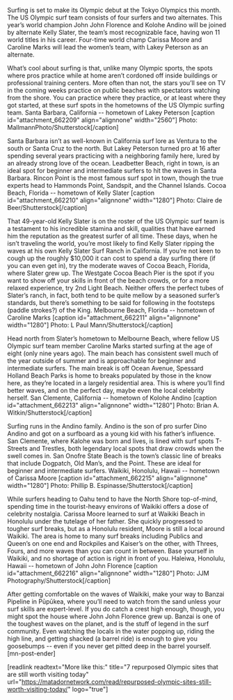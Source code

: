 Surfing is set to make its Olympic debut at the Tokyo Olympics this month. The US Olympic surf team consists of four surfers and two alternates. This year’s world champion John John Florence and Kolohe Andino will be joined by alternate Kelly Slater, the team’s most recognizable face, having won 11 world titles in his career. Four-time world champ Carissa Moore and Caroline Marks will lead the women’s team, with Lakey Peterson as an alternate.

What’s cool about surfing is that, unlike many Olympic sports, the spots where pros practice while at home aren’t cordoned off inside buildings or professional training centers. More often than not, the stars you’ll see on TV in the coming weeks practice on public beaches with spectators watching from the shore. You can practice where they practice, or at least where they got started, at these surf spots in the hometowns of the US Olympic surfing team.
Santa Barbara, California -- hometown of Lakey Peterson
[caption id="attachment_662209" align="alignnone" width="2560"] Photo: MallmannPhoto/Shutterstock[/caption]

Santa Barbara isn’t as well-known in California surf lore as Ventura to the south or Santa Cruz to the north. But Lakey Peterson turned pro at 16 after spending several years practicing with a neighboring family here, lured by an already strong love of the ocean. Leadbetter Beach, right in town, is an ideal spot for beginner and intermediate surfers to hit the waves in Santa Barbara. Rincon Point is the most famous surf spot in town, though the true experts head to Hammonds Point, Sandspit, and the Channel Islands.
Cocoa Beach, Florida -- hometown of Kelly Slater
[caption id="attachment_662210" align="alignnone" width="1280"] Photo: Claire de Beer/Shutterstock[/caption]

That 49-year-old Kelly Slater is on the roster of the US Olympic surf team is a testament to his incredible stamina and skill, qualities that have earned him the reputation as the greatest surfer of all time. These days, when he isn’t traveling the world, you’re most likely to find Kelly Slater ripping the waves at his own Kelly Slater Surf Ranch in California. If you’re not keen to cough up the roughly $10,000 it can cost to spend a day surfing there (if you can even get in), try the moderate waves of Cocoa Beach, Florida, where Slater grew up. The Westgate Cocoa Beach Pier is the spot if you want to show off your skills in front of the beach crowds, or for a more relaxed experience, try 2nd Light Beach. Neither offers the perfect tubes of Slater’s ranch, in fact, both tend to be quite mellow by a seasoned surfer’s standards, but there’s something to be said for following in the footsteps (paddle strokes?) of the King.
Melbourne Beach, Florida -- hometown of Caroline Marks
[caption id="attachment_662211" align="alignnone" width="1280"] Photo: L Paul Mann/Shutterstock[/caption]

Head north from Slater’s hometown to Melbourne Beach, where fellow US Olympic surf team member Caroline Marks started surfing at the age of eight (only nine years ago). The main beach has consistent swell much of the year outside of summer and is approachable for beginner and intermediate surfers. The main break is off Ocean Avenue, Spessard Holland Beach Parks is home to breaks populated by those in the know here, as they’re located in a largely residential area. This is where you’ll find better waves, and on the perfect day, maybe even the local celebrity herself.
San Clemente, California -- hometown of Kolohe Andino
[caption id="attachment_662213" align="alignnone" width="1280"] Photo: Brian A. Witkin/Shutterstock[/caption]

Surfing runs in the Andino family. Andino is the son of pro surfer Dino Andino and got on a surfboard as a young kid with his father’s influence. San Clemente, where Kalohe was born and lives, is lined with surf spots T-Streets and Trestles, both legendary local spots that draw crowds when the swell comes in. San Onofre State Beach is the town’s classic line of breaks that include Dogpatch, Old Man’s, and the Point. These are ideal for beginner and intermediate surfers.
Waikiki, Honolulu, Hawaii -- hometown of Carissa Moore
[caption id="attachment_662215" align="alignnone" width="1280"] Photo: Phillip B. Espinasse/Shutterstock[/caption]

While surfers heading to Oahu tend to have the North Shore top-of-mind, spending time in the tourist-heavy environs of Waikiki offers a dose of celebrity nostalgia. Carissa Moore learned to surf at Waikiki Beach in Honolulu under the tutelage of her father. She quickly progressed to tougher surf breaks, but as a Honolulu resident, Moore is still a local around Waikiki. The area is home to many surf breaks including Publics and Queen’s on one end and Rockpiles and Kaiser’s on the other, with Threes, Fours, and more waves than you can count in between. Base yourself in Waikiki, and no shortage of action is right in front of you.
Haleiwa, Honolulu, Hawaii -- hometown of John John Florence
[caption id="attachment_662216" align="alignnone" width="1280"] Photo: JJM Photography/Shutterstock[/caption]

After getting comfortable on the waves of Waikiki, make your way to Banzai Pipeline in Pūpūkea, where you’ll need to watch from the sand unless your surf skills are expert-level. If you do catch a crest high enough, though, you might spot the house where John John Florence grew up. Banzai is one of the toughest waves on the planet, and is the stuff of legend in the surf community. Even watching the locals in the water popping up, riding the high line, and getting shacked (a barrel ride) is enough to give you goosebumps -- even if you never get pitted deep in the barrel yourself. [mn-post-ender]

[readlink readtext="More like this:" title="7 repurposed Olympic sites that are still worth visiting today" url="https://matadornetwork.com/read/repurposed-olympic-sites-still-worth-visiting-today/" logo="true"]
